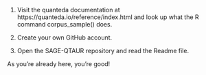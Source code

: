 1. Visit the quanteda documentation at https://quanteda.io/reference/index.html and look
up what the R command corpus_sample() does.

2. Create your own GitHub account.

3. Open the SAGE-QTAUR repository and read the Readme file.

As you're already here, you're good! 

